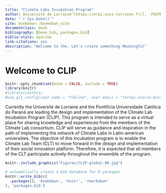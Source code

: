 ```yaml
--- 
title: "Climate Labs Incubation Program"
author: Université de Lorraine^[https://erpi.univ-lorraine.fr/],  PUCPR^[https://erpi.univ-lorraine.fr/]
date: "`r Sys.Date()`"
site: bookdown::bookdown_site
documentclass: book
bibliography: [book.bib, packages.bib]
biblio-style: apalike
link-citations: yes
description: "Welcome to the. Let's create something Meaningful"
---
```


# Welcome to CLIP {-}


```r
knitr::opts_chunk$set(echo = FALSE, include = TRUE)
library(knitr)
#library(usethis)
#use_git_config(user.name = "foblike", user.email = "ferney.osorio-bustamante@univ-lorraine.fr")
```

Currently the Université de Lorraine and the Pontifícia Universidade Católica do Paraná are leading the design and implementation of the Climate Lab Incubation Program (CLIP). This program is intended to serve as a virtual place for sharing knowledge and experiences from the members of the Climate Lab consortium. CLIP will serve as guidance and inspiration in the path of implementing the network of Climate Labs in Latin-american universities. The objective of this incubation program is to enable the Climate Lab Team (CLT) to move forward in the design and implementation of their social innovation platform. Therefore, it is expected that all members of the CLT participate actively throughout the ensemble of the program.


```r
knitr::include_graphics("Figures/CLIP-global-00.jpg")
```




```r
# automatically create a bib database for R packages
knitr::write_bib(c(
  .packages(), 'bookdown', 'knitr', 'rmarkdown'
), 'packages.bib')
```
